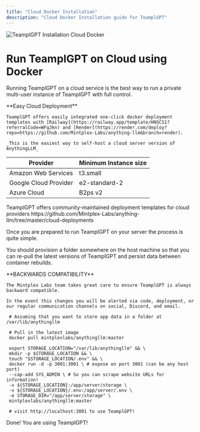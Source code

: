 ```yaml
---
title: "Cloud Docker Installation"
description: "Cloud Docker Installation guide for TeamplGPT"
---
```



<Image
  src="/images/getting-started/installation/cloud-docker/header-image.png"
  height={1080}
  width={1920}
  quality={100}
  alt="TeamplGPT Installation Cloud Docker"
/>

# Run TeamplGPT on Cloud using Docker

Running TeamplGPT on a cloud service is the best way to run a private multi-user instance of TeamplGPT with full control.

<Callout type="info" emoji="💡">
  **Easy Cloud Deployment**

    TeamplGPT offers easily integrated one-click docker deployment templates with [Railway](https://railway.app/template/HNSCS1?referralCode=WFgJkn) and [Render](https://render.com/deploy?repo=https://github.com/Mintplex-Labs/anything-llm&branch=render).

    _This is the easiest way to self-host a cloud server version of AnythingLLM_

</Callout>

| Provider              | Minimum Instance size |
| --------------------- | --------------------- |
| Amazon Web Services   | t3.small              |
| Google Cloud Provider | e2-standard-2         |
| Azure Cloud           | B2ps v2               |

<Callout type="info" emoji="💡">
  TeamplGPT offers community-maintained deployment templates for cloud providers
  https://github.com/Mintplex-Labs/anything-llm/tree/master/cloud-deployments
</Callout>

Once you are prepared to run TeamplGPT on your server the process is quite simple.

You should provision a folder somewhere on the host machine so that you can re-pull the latest versions of TeamplGPT and persist data between container rebuilds.

<Callout type="warning" emoji="⚠️">
  **BACKWARDS COMPATIBILITY**

    The Mintplex Labs team takes great care to ensure TeamplGPT is always backward compatible.

    In the event this changes you will be alerted via code, deployment, or our regular communication channels on social, Discord, and email.

</Callout>

```shell copy showLineNumbers
 # Assuming that you want to store app data in a folder at /var/lib/anythingllm

 # Pull in the latest image
 docker pull mintplexlabs/anythingllm:master

 export STORAGE_LOCATION="/var/lib/anythingllm" && \
 mkdir -p $STORAGE_LOCATION && \
 touch "$STORAGE_LOCATION/.env" && \
 docker run -d -p 3001:3001 \ # expose on port 3001 (can be any host port)
 --cap-add SYS_ADMIN \ # So you can scrape website URLs for information!
 -v ${STORAGE_LOCATION}:/app/server/storage \
 -v ${STORAGE_LOCATION}/.env:/app/server/.env \
 -e STORAGE_DIR="/app/server/storage" \
 mintplexlabs/anythingllm:master

 # visit http://localhost:3001 to use TeamplGPT!
```

Done! You are using TeamplGPT!
